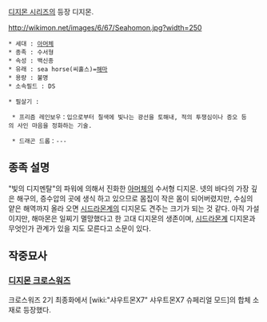 [[디지몬 시리즈]]의 등장 디지몬.

http://wikimon.net/images/6/67/Seahomon.jpg?width=250

 * 세대 : [[아머체]]
 * 종족 : 수서형
 * 속성 : 백신종
 * 유래 : sea horse(씨홀스)=[[해마]]
 * 용량 : 불명
 * 소속필드 : DS

 * 필살기 :

  * 프리즘 레인보우：입으로부터 칠색에 빛나는 광선을 토해내, 적의 투쟁심이나 증오 등의 사인 마음을 정화하는 기술.

  * 드래곤 드롭：---

== 종족 설명 ==
"빛의 디지멘탈"의 파워에 의해서 진화한 [[아머체]]의 수서형 디지몬. 넷의 바다의 가장 깊은 해구의, 증수압의 곳에 생식 하고 있으므로 몸집이 작은 몸이 되어버렸지만, 수심의 얕은 해역까지 올라 오면 [[시드라몬]]계의 디지몬도 견주는 크기가 되는 것 같다.
아직 가설이지만, 해마몬은 일찌기 멸망했다고 한 고대 디지몬의 생존이며, [[시드라몬]]계 디지몬과 무엇인가 관계가 있을 지도 모른다고 소문이 있다.

== 작중묘사 ==
=== [[디지몬 크로스워즈]] ===
크로스워즈 2기 최종화에서 [wiki:"샤우트몬X7" 샤우트몬X7 슈페리얼 모드]의 합체 소재로 등장했다. 
